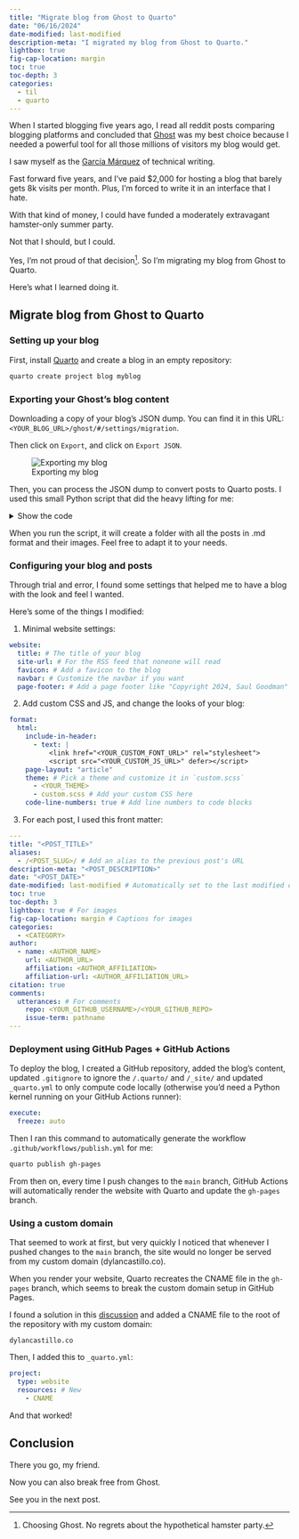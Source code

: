 ```yaml
---
title: "Migrate blog from Ghost to Quarto"
date: "06/16/2024"
date-modified: last-modified
description-meta: "I migrated my blog from Ghost to Quarto."
lightbox: true
fig-cap-location: margin
toc: true
toc-depth: 3
categories:
  - til
  - quarto
---
```


When I started blogging five years ago, I read all reddit posts comparing blogging platforms and concluded that [Ghost](https://ghost.org/) was my best choice because I needed a powerful tool for all those millions of visitors my blog would get.

I saw myself as the [García Márquez](https://es.wikipedia.org/wiki/Gabriel_Garc%C3%ADa_M%C3%A1rquez) of technical writing.

Fast forward five years, and I've paid $2,000 for hosting a blog that barely gets 8k visits per month. Plus, I'm forced to write it in an interface that I hate.

With that kind of money, I could have funded a moderately extravagant hamster-only summer party.

Not that I should, but I could.

Yes, I'm not proud of that decision^[Choosing Ghost. No regrets about the hypothetical hamster party.]. So I'm migrating my blog from Ghost to Quarto.

Here's what I learned doing it.

## Migrate blog from Ghost to Quarto

### Setting up your blog

First, install [Quarto](https://quarto.org/) and create a blog in an empty repository:

```bash
quarto create project blog myblog
```

### Exporting your Ghost's blog content

Downloading a copy of your blog's JSON dump. You can find it in this URL: `<YOUR_BLOG_URL>/ghost/#/settings/migration`.

Then click on `Export`, and click on `Export JSON`.

![Exporting my blog](images/ghost-export.png)

Then, you can process the JSON dump to convert posts to Quarto posts. I used this small Python script that did the heavy lifting for me:

<details>
<summary> Show the code </summary>

```python
import json
import os
from datetime import datetime

import requests
from bs4 import BeautifulSoup
from markdownify import markdownify as md


BLOG_URL = "https://dylancastillo.co"
BLOG_JSON_DUMP = "../dylan-castillo.ghost.2024-05-28-10-39-09.json"
BLOG_AUTHOR_NAME = "Dylan Castillo"


def download_images(markdown_content, post_slug):
    soup = BeautifulSoup(markdown_content, "html.parser")
    images = soup.find_all("img")
    if images:
        os.makedirs(post_slug, exist_ok=True)
        for img in images:
            img_url_raw = img["src"]
            img_url = img_url_raw.replace("__GHOST_URL__", BLOG_URL)
            img_name = os.path.basename(img_url)
            response = requests.get(img_url, stream=True)
            if response.status_code == 200:
                print(f"Downloading image: {img_url} to {post_slug}/{img_name}")
                with open(os.path.join(post_slug, img_name), "wb") as f:
                    f.write(response.content)
                markdown_content = markdown_content.replace(
                    img_url_raw, os.path.join(post_slug, img_name)
                )
            else:
                print(f"Failed to download image: {img_url}")
    return markdown_content


def process_posts(data):
    posts = data["db"][0]["data"]["posts"]
    for post in posts:
        print("Processing post:", post["title"])
        title = post["title"]
        description = post["custom_excerpt"]
        author = BLOG_AUTHOR_NAME
        date = (
            datetime.strptime(post["published_at"], "%Y-%m-%dT%H:%M:%S.%fZ").strftime(
                "%m/%d/%Y"
            )
            if post["published_at"]
            else ""
        )
        date_modified = (
            datetime.strptime(post["updated_at"], "%Y-%m-%dT%H:%M:%S.%fZ").strftime(
                "%m/%d/%Y"
            )
            if post["updated_at"]
            else ""
        )

        # Convert HTML content to Markdown
        markdown_content = download_images(
            post["html"] if post["html"] else "", post["slug"]
        )
        markdown_content = md(markdown_content, code_language="python")
        markdown_content = markdown_content.replace("__GHOST_URL__", BLOG_URL)
        markdown_content = f"""---\ntitle: "{title}"\ndescription: "{description}"\nauthor: "{author}"\ndate: "{date}"\ndate-modified: "{date_modified}"\n---\n\n{markdown_content}"""

        # Save the markdown content to a file
        filename = f"{post['slug']}.md"
        with open(filename, "w", encoding="utf-8") as file:
            file.write(markdown_content)


if __name__ == "__main__":
    with open(BLOG_JSON_DUMP) as file:
        data = json.load(file)
    process_posts(data)
```

</details>

When you run the script, it will create a folder with all the posts in .md format and their images. Feel free to adapt it to your needs.

### Configuring your blog and posts

Through trial and error, I found some settings that helped me to have a blog with the look and feel I wanted.

Here's some of the things I modified:

1. Minimal website settings:

```.yml
website:
  title: # The title of your blog
  site-url: # For the RSS feed that noneone will read
  favicon: # Add a favicon to the blog
  navbar: # Customize the navbar if you want
  page-footer: # Add a page footer like "Copyright 2024, Saul Goodman" to sound legit
```

2. Add custom CSS and JS, and change the looks of your blog:

```.yml
format:
  html:
    include-in-header:
      - text: |
          <link href="<YOUR_CUSTOM_FONT_URL>" rel="stylesheet">
          <script src="<YOUR_CUSTOM_JS_URL>" defer></script>
    page-layout: "article"
    theme: # Pick a theme and customize it in `custom.scss`
      - <YOUR_THEME>
      - custom.scss # Add your custom CSS here
    code-line-numbers: true # Add line numbers to code blocks
```

3. For each post, I used this front matter:

```.yml
---
title: "<POST_TITLE>"
aliases:
  - /<POST_SLUG>/ # Add an alias to the previous post's URL
description-meta: "<POST_DESCRIPTION>"
date: "<POST_DATE>"
date-modified: last-modified # Automatically set to the last modified date
toc: true
toc-depth: 3
lightbox: true # For images
fig-cap-location: margin # Captions for images
categories:
  - <CATEGORY>
author:
  - name: <AUTHOR_NAME>
    url: <AUTHOR_URL>
    affiliation: <AUTHOR_AFFILIATION>
    affiliation-url: <AUTHOR_AFFILIATION_URL>
citation: true
comments:
  utterances: # For comments
    repo: <YOUR_GITHUB_USERNAME>/<YOUR_GITHUB_REPO>
    issue-term: pathname
---
```

### Deployment using GitHub Pages + GitHub Actions

To deploy the blog, I created a GitHub repository, added the blog's content, updated `.gitignore` to ignore the `/.quarto/` and `/_site/` and updated `_quarto.yml` to only compute code locally (otherwise you'd need a Python kernel running on your GitHub Actions runner):

```.yml
execute:
  freeze: auto
```

Then I ran this command to automatically generate the workflow `.github/workflows/publish.yml` for me:

```bash
quarto publish gh-pages
```

From then on, every time I push changes to the `main` branch, GitHub Actions will automatically render the website with Quarto and update the `gh-pages` branch.

### Using a custom domain

That seemed to work at first, but very quickly I noticed that whenever I pushed changes to the `main` branch, the site would no longer be served from my custom domain (dylancastillo.co).

When you render your website, Quarto recreates the CNAME file in the `gh-pages` branch, which seems to break the custom domain setup in GitHub Pages.

I found a solution in this [discussion](https://github.com/quarto-dev/quarto-cli/discussions/5341) and added a CNAME file to the root of the repository with my custom domain:

```{filename="CNAME"}
dylancastillo.co
```

Then, I added this to `_quarto.yml`:

```.yml
project:
  type: website
  resources: # New
    - CNAME
```

And that worked!

## Conclusion

There you go, my friend.

Now you can also break free from Ghost.

See you in the next post.
